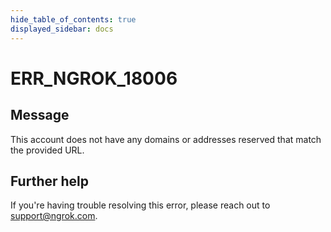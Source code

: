 ```yaml
---
hide_table_of_contents: true
displayed_sidebar: docs
---
```



# ERR_NGROK_18006

## Message

This account does not have any domains or addresses reserved that match the provided URL.

<ErrorDetails error="err_ngrok_18006" />

## Further help

If you're having trouble resolving this error, please reach out to [support@ngrok.com](mailto:support@ngrok.com?subject=Help%20with%20ERR_NGROK_18006).

